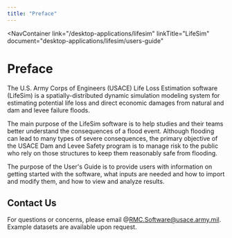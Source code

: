 ```yaml
---
title: "Preface"
---
```



<NavContainer 
  link="/desktop-applications/lifesim"
  linkTitle="LifeSim"
  document="desktop-applications/lifesim/users-guide"
></NavContainer>

# Preface

The U.S. Army Corps of Engineers (USACE) Life Loss Estimation software (LifeSim) is a spatially-distributed dynamic simulation modeling system for
estimating potential life loss and direct economic damages from natural and dam and levee failure floods. 

The main purpose of the LifeSim software is
to help studies and their teams better understand the consequences of a flood event. Although flooding can lead to many types of severe consequences, the
primary objective of the USACE Dam and Levee Safety program is to manage risk to the public who rely on those structures to keep them reasonably safe from
flooding.

The purpose of the User's Guide is to provide users with information on getting started with the software, what inputs are needed and how to import and 
modify them, and how to view and analyze results.

## Contact Us

For questions or concerns, please email @RMC.Software@usace.army.mil. Example datasets are available upon request.

<CitationFootnote />